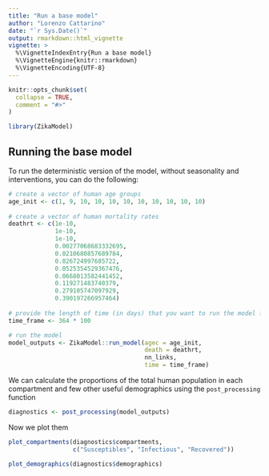 ```yaml
---
title: "Run a base model"
author: "Lorenzo Cattarino"
date: "`r Sys.Date()`"
output: rmarkdown::html_vignette
vignette: >
  %\VignetteIndexEntry{Run a base model}
  %\VignetteEngine{knitr::rmarkdown}
  %\VignetteEncoding{UTF-8}
---
```


```r
knitr::opts_chunk$set(
  collapse = TRUE,
  comment = "#>"
)
```

```r
library(ZikaModel)
```

## Running the base model
To run the deterministic version of the model, without seasonality and interventions, 
you can do the following:

```r
# create a vector of human age groups 
age_init <- c(1, 9, 10, 10, 10, 10, 10, 10, 10, 10, 10)
  
# create a vector of human mortality rates 
deathrt <- c(1e-10, 
             1e-10, 
             1e-10, 
             0.00277068683332695, 
             0.0210680857689784,
             0.026724997685722,
             0.0525354529367476,
             0.0668013582441452,
             0.119271483740379,
             0.279105747097929,
             0.390197266957464)
             
# provide the length of time (in days) that you want to run the model for
time_frame <- 364 * 100

# run the model
model_outputs <- ZikaModel::run_model(agec = age_init,
                                      death = deathrt,
                                      nn_links,
                                      time = time_frame)
```

We can calculate the proportions of the total human population in each compartment 
and few other useful demographics using the `post_processing` function

```r
diagnostics <- post_processing(model_outputs)
```

Now we plot them

```r
plot_compartments(diagnostics$compartments,
                  c("Susceptibles", "Infectious", "Recovered"))
```

```r
plot_demographics(diagnostics$demographics)
```
